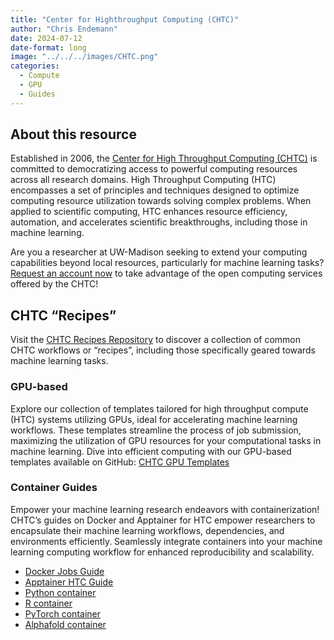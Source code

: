 ```yaml
---
title: "Center for Highthroughput Computing (CHTC)"
author: "Chris Endemann"
date: 2024-07-12
date-format: long
image: "../../../images/CHTC.png"
categories:
  - Compute
  - GPU
  - Guides
---
```


## About this resource
Established in 2006, the [Center for High Throughput Computing (CHTC)](https://chtc.cs.wisc.edu/) is committed to democratizing access to powerful computing resources across all research domains. High Throughput Computing (HTC) encompasses a set of principles and techniques designed to optimize computing resource utilization towards solving complex problems. When applied to scientific computing, HTC enhances resource efficiency, automation, and accelerates scientific breakthroughs, including those in machine learning.

Are you a researcher at UW-Madison seeking to extend your computing capabilities beyond local resources, particularly for machine learning tasks?  [Request an account now](https://chtc.cs.wisc.edu/uw-research-computing/form.html) to take advantage of the open computing services offered by the CHTC! 

## CHTC "Recipes"
Visit the [CHTC Recipes Repository](https://github.com/CHTC/recipes) to discover a collection of common CHTC workflows or "recipes", including those specifically geared towards machine learning tasks.

### GPU-based 
Explore our collection of templates tailored for high throughput compute (HTC) systems utilizing GPUs, ideal for accelerating machine learning workflows. These templates streamline the process of job submission, maximizing the utilization of GPU resources for your computational tasks in machine learning. Dive into efficient computing with our GPU-based templates available on GitHub: [CHTC GPU Templates](https://github.com/CHTC/templates-GPUs)

### Container Guides
Empower your machine learning research endeavors with containerization! CHTC's guides on Docker and Apptainer for HTC empower researchers to encapsulate their machine learning workflows, dependencies, and environments efficiently. Seamlessly integrate containers into your machine learning computing workflow for enhanced reproducibility and scalability.

* [Docker Jobs Guide](https://chtc.cs.wisc.edu/uw-research-computing/docker-jobs)
* [Apptainer HTC Guide](https://chtc.cs.wisc.edu/uw-research-computing/apptainer-htc)
* [Python container](https://github.com/CHTC/recipes/tree/main/software/Python)
* [R container](https://github.com/CHTC/recipes/tree/main/software/R)
* [PyTorch container](https://github.com/CHTC/recipes/tree/main/software/PyTorch)
* [Alphafold container](https://github.com/CHTC/recipes/blob/main/software/AlphaFold)

